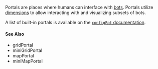 
Portals are places where humans can interface with [bots](#bot).
Portals utilize [dimensions](#dimension) to allow interacting with and visualizing subsets of bots.

A list of built-in portals is available on the [`configBot` documentation](./tags.mdx#config-bot-tags).

#### See Also

-   <GlossaryRef term="gridPortal">gridPortal</GlossaryRef>
-   <GlossaryRef term="miniGridPortal">miniGridPortal</GlossaryRef>
-   <GlossaryRef term="mapPortal">mapPortal</GlossaryRef>
-   <GlossaryRef term="miniMapPortal">miniMapPortal</GlossaryRef>